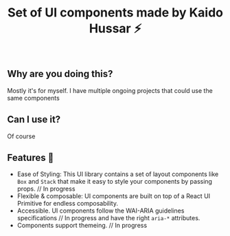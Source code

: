 
<Meta title="Overview/Introduction" />

<h1 align="center">Set of UI components made by Kaido Hussar ⚡️</h1>

<br />

## Why are you doing this?

Mostly it's for myself. I have multiple ongoing projects that could use the same components

## Can I use it?

Of course

## Features 🚀

- Ease of Styling: This UI library contains a set of layout components like `Box` and
`Stack` that make it easy to style your components by passing props. // In progress
- Flexible & composable: UI components are built on top of a React UI
Primitive for endless composability.
- Accessible. UI components follow the WAI-ARIA guidelines specifications // In progress
and have the right `aria-*` attributes.
- Components support themeing. // In progress


